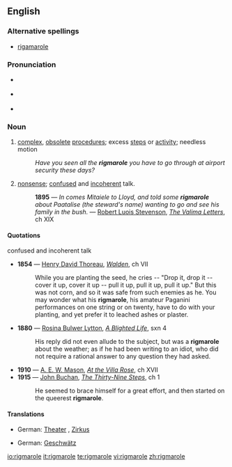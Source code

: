 {{was wotd|2007|January|6}}
==English==
===Alternative spellings===
*[[rigamarole]]

===Pronunciation===
*{{italbrac|[[RP]]}} {{IPA|/ˈrɪgmərəʊl/}}
*{{italbrac|US}} {{IPA|/ˈrɪgməroʊl/}}
*{{audio|en-us-rigmarole.ogg|Audio (US)}}

===Noun===
{{en-noun|-}}

# [[complex]], [[obsolete]] [[procedure]]s; excess [[steps]] or [[activity]]; needless motion
#:''Have you seen all the '''rigmarole''' you have to go through at airport security these days?''
# [[nonsense]]; [[confused]] and [[incoherent]] talk.
#: '''1895''' — ''In comes Mitaiele to Lloyd, and told some '''rigmarole''' about Paatalise (the steward's name) wanting to go and see his family in the bush.'' — [[w:Robert Luis Stevenson|Robert Luois Stevenson]], ''[[s:The Valima Letters|The Valima Letters]]'', ch XIX

====Quotations====
;confused and incoherent talk
*'''1854''' — [[w:Henry David Thoreau|Henry David Thoreau]], ''[[s:Walden|Walden]]'', ch VII
*: While you are planting the seed, he cries -- "Drop it, drop it -- cover it up, cover it up -- pull it up, pull it up, pull it up." But this was not corn, and so it was safe from such enemies as he. You may wonder what his '''rigmarole''', his amateur Paganini performances on one string or on twenty, have to do with your planting, and yet prefer it to leached ashes or plaster.
*'''1880''' — [[w:Rosina Bulwer Lytton|Rosina Bulwer Lytton]], ''[[s:A Blighted Life|A Blighted Life]]'', sxn 4
*: His reply did not even allude to the subject, but was a '''rigmarole''' about the weather; as if he had been writing to an idiot, who did not require a rational answer to any question they had asked.
*  '''1910''' — [[w:A. E. W. Mason|A. E. W. Mason]], ''[[s:At the Villa Rose|At the Villa Rose]]'', ch XVII
*'''1915''' — [[w:John Buchan|John Buchan]], ''[[s:The Thirty-Nine Steps|The Thirty-Nine Steps]]'', ch 1
*: He seemed to brace himself for a great effort, and then started on the queerest '''rigmarole'''.

====Translations====
{{trans-top|complex obsolete procedure}}
*German: [[Theater]] {{n}}, [[Zirkus]] {{m}}
{{trans-mid}}
{{trans-bottom}}

{{trans-top|nonsense talk}}
*German: [[Geschwätz]] {{n}}
{{trans-mid}}
{{trans-bottom}}

[[io:rigmarole]]
[[it:rigmarole]]
[[te:rigmarole]]
[[vi:rigmarole]]
[[zh:rigmarole]]